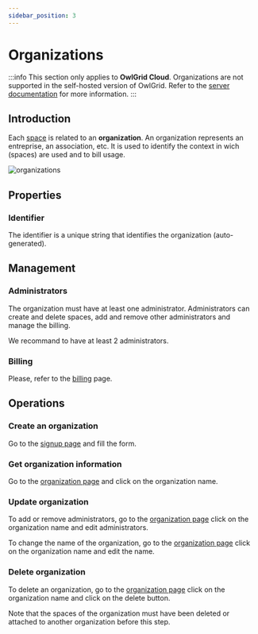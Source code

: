 ```yaml
---
sidebar_position: 3
---
```



# Organizations

:::info
This section only applies to **OwlGrid Cloud**. Organizations are not supported in the self-hosted version of OwlGrid. Refer to the [server documentation](/docs/general/hosting/introduction) for more information.
:::

## Introduction

Each [space](/docs/general/concepts/spaces) is related to an **organization**. An organization represents an entreprise, an association, etc. It is used to identify the context in wich (spaces) are used and to bill usage.

![organizations](/img/general/concepts/organizations.jpg)

## Properties

### Identifier

The identifier is a unique string that identifies the organization (auto-generated).

## Management

### Administrators

The organization must have at least one administrator. Administrators can create and delete spaces, add and remove other administrators and manage the billing.

We recommand to have at least 2 administrators.

### Billing

Please, refer to the [billing](/docs/general/hosting/billing) page.

## Operations

### Create an organization

Go to the [signup page](https://owlgrid.app/signup) and fill the form.

### Get organization information

Go to the [organization page](https://owlgrid.app/organizations) and click on the organization name.

### Update organization

To add or remove administrators, go to the [organization page](https://owlgrid.app/organizations) click on the organization name and edit administrators.

To change the name of the organization, go to the [organization page](https://owlgrid.app/organizations) click on the organization name and edit the name.

### Delete organization

To delete an organization, go to the [organization page](https://owlgrid.app/organizations) click on the organization name and click on the delete button.

Note that the spaces of the organization must have been deleted or attached to another organization before this step.